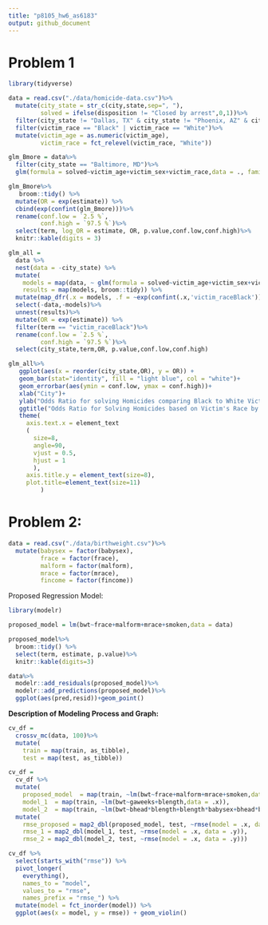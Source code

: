 ```yaml
---
title: "p8105_hw6_as6183"
output: github_document
---
```

# Problem 1
```r
library(tidyverse)

data = read.csv("./data/homicide-data.csv")%>%
  mutate(city_state = str_c(city,state,sep=", "),
         solved = ifelse(disposition != "Closed by arrest",0,1))%>%
  filter(city_state != "Dallas, TX" & city_state != "Phoenix, AZ" & city_state != "Kansas City, MO" & city_state != "Tulsa, AL")%>%
  filter(victim_race == "Black" | victim_race == "White")%>%
  mutate(victim_age = as.numeric(victim_age),
         victim_race = fct_relevel(victim_race, "White"))

glm_Bmore = data%>%
  filter(city_state == "Baltimore, MD")%>%
  glm(formula = solved~victim_age+victim_sex+victim_race,data = ., family=binomial)

glm_Bmore%>%
   broom::tidy() %>% 
  mutate(OR = exp(estimate)) %>%
  cbind(exp(confint(glm_Bmore)))%>%
  rename(conf.low = `2.5 %`,
         conf.high = `97.5 %`)%>%
  select(term, log_OR = estimate, OR, p.value,conf.low,conf.high)%>% 
  knitr::kable(digits = 3)

glm_all =
  data %>% 
  nest(data = -city_state) %>% 
  mutate(
    models = map(data, ~ glm(formula = solved~victim_age+victim_sex+victim_race,data = .x, family=binomial)),
    results = map(models, broom::tidy)) %>%
  mutate(map_dfr(.x = models, .f = ~exp(confint(.x,'victim_raceBlack'))))%>% 
  select(-data,-models)%>%
  unnest(results)%>% 
  mutate(OR = exp(estimate)) %>%
  filter(term == "victim_raceBlack")%>%
  rename(conf.low = `2.5 %`,
         conf.high = `97.5 %`)%>%
  select(city_state,term,OR, p.value,conf.low,conf.high) 

glm_all%>%
   ggplot(aes(x = reorder(city_state,OR), y = OR)) +
   geom_bar(stat="identity", fill = "light blue", col = "white")+
   geom_errorbar(aes(ymin = conf.low, ymax = conf.high))+
   xlab("City")+
   ylab("Odds Ratio for solving Homicides comparing Black to White Victims")+
   ggtitle("Odds Ratio for Solving Homicides based on Victim's Race by City")+
   theme(
     axis.text.x = element_text
     (
       size=8,
       angle=90,
       vjust = 0.5, 
       hjust = 1
       ),
     axis.title.y = element_text(size=8),
     plot.title=element_text(size=11)
         )
```

# Problem 2: 

```r
data = read.csv("./data/birthweight.csv")%>%
  mutate(babysex = factor(babysex),
         frace = factor(frace),
         malform = factor(malform),
         mrace = factor(mrace),
         fincome = factor(fincome))
```

Proposed Regression Model:

```r
library(modelr)

proposed_model = lm(bwt~frace+malform+mrace+smoken,data = data)

proposed_model%>% 
  broom::tidy() %>% 
  select(term, estimate, p.value)%>%
  knitr::kable(digits=3)

data%>%
  modelr::add_residuals(proposed_model)%>%
  modelr::add_predictions(proposed_model)%>%
  ggplot(aes(pred,resid))+geom_point()
```

**Description of Modeling Process and Graph:**

```r
cv_df = 
  crossv_mc(data, 100)%>% 
  mutate(
    train = map(train, as_tibble),
    test = map(test, as_tibble))

cv_df = 
  cv_df %>% 
  mutate(
    proposed_model  = map(train, ~lm(bwt~frace+malform+mrace+smoken,data = .x)),
    model_1  = map(train, ~lm(bwt~gaweeks+blength,data = .x)),
    model_2  = map(train, ~lm(bwt~bhead*blength+blength*babysex+bhead*babysex+bhead*babysex*blength,data = .x))) %>% 
  mutate(
    rmse_proposed = map2_dbl(proposed_model, test, ~rmse(model = .x, data = .y)),
    rmse_1 = map2_dbl(model_1, test, ~rmse(model = .x, data = .y)),
    rmse_2 = map2_dbl(model_2, test, ~rmse(model = .x, data = .y)))

cv_df %>% 
  select(starts_with("rmse")) %>% 
  pivot_longer(
    everything(),
    names_to = "model", 
    values_to = "rmse",
    names_prefix = "rmse_") %>% 
  mutate(model = fct_inorder(model)) %>% 
  ggplot(aes(x = model, y = rmse)) + geom_violin()
```